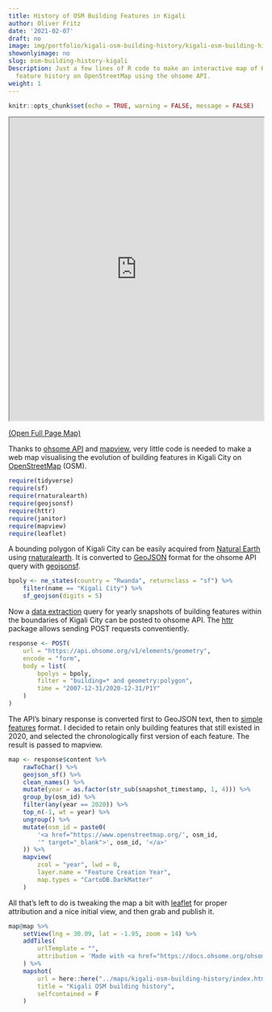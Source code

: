 ```yaml
---
title: History of OSM Building Features in Kigali
author: Oliver Fritz
date: '2021-02-07'
draft: no
image: img/portfolio/kigali-osm-building-history/kigali-osm-building-history.png
showonlyimage: no
slug: osm-building-history-kigali
Description: Just a few lines of R code to make an interactive map of Kigali's building
  feature history on OpenStreetMap using the ohsome API.
weight: 1
---
```


```r
knitr::opts_chunk$set(echo = TRUE, warning = FALSE, message = FALSE)
```


<div style="position: relative">
<div class="sk-pulse sk-pos"></div>
<iframe src = "https://maps.oliverfritz.de/kigali-osm-building-history/" width="100%" height="600" style="position:relative;z-index:2"></iframe>
</div>

<a href="https://maps.oliverfritz.de/kigali-osm-building-history/" target="_blank">(Open Full Page Map)</a>

Thanks to [ohsome API](https://heigit.org/de/big-spatial-data-analytics/ohsome-3/){target="_blank"} and [mapview](https://r-spatial.github.io/mapview/){target="_blank"}, very little code is needed to make a web map visualising the evolution of building features in Kigali City on [OpenStreetMap](https://www.openstreetmap.org/relation/1708283#map=12/-1.9296/30.1297){target="_blank"} (OSM). 

```r
require(tidyverse)
require(sf)
require(rnaturalearth)
require(geojsonsf)
require(httr)
require(janitor)
require(mapview)
require(leaflet)
```

A bounding polygon of Kigali City can be easily acquired from [Natural Earth](https://www.naturalearthdata.com/){target="_blank"} using [rnaturalearth](https://cran.r-project.org/web/packages/rnaturalearth/vignettes/rnaturalearth.html){target="_blank"}. It is converted to [GeoJSON](https://geojson.org/){target="_blank"} format for the ohsome API query with [geojsonsf](https://github.com/SymbolixAU/geojsonsf){target="_blank"}.

```r
bpoly <- ne_states(country = "Rwanda", returnclass = "sf") %>%
    filter(name == "Kigali City") %>%
    sf_geojson(digits = 5)
```

Now a [data extraction](https://docs.ohsome.org/ohsome-api/v1/endpoints.html#extraction-endpoints){target="_blank"} query for yearly snapshots of building features within the boundaries of Kigali City can be posted to ohsome API. The [httr](https://cran.r-project.org/web/packages/httr/vignettes/quickstart.html){target="_blank"} package allows sending POST requests conventiently.

```r
response <- POST(
	url = "https://api.ohsome.org/v1/elements/geometry",
	encode = "form",
	body = list(
		bpolys = bpoly,
		filter = "building=* and geometry:polygon",
		time = "2007-12-31/2020-12-31/P1Y"
	)
)
```

The API's binary response is converted first to GeoJSON text, then to [simple features](https://r-spatial.github.io/sf/articles/sf1.html){target="_blank"} format. I decided to retain only building features that still existed in 2020, and selected the chronologically first version of each feature. The result is passed to mapview. 

```r
map <- response$content %>%
    rawToChar() %>%
    geojson_sf() %>%
    clean_names() %>%
    mutate(year = as.factor(str_sub(snapshot_timestamp, 1, 4))) %>%
    group_by(osm_id) %>%
    filter(any(year == 2020)) %>%
    top_n(-1, wt = year) %>%
    ungroup() %>%
    mutate(osm_id = paste0(
        '<a href="https://www.openstreetmap.org/', osm_id, 
        '" target="_blank">', osm_id, '</a>'
    )) %>%
    mapview(
        zcol = "year", lwd = 0, 
        layer.name = "Feature Creation Year", 
        map.types = "CartoDB.DarkMatter"
    )
```

All that's left to do is tweaking the map a bit with [leaflet](https://rstudio.github.io/leaflet/){target="_blank"} for proper attribution and a nice initial view, and then grab and publish it.

```r
map@map %>% 
    setView(lng = 30.09, lat = -1.95, zoom = 14) %>%
    addTiles(
        urlTemplate = "", 
        attribution = 'Made with <a href="https://docs.ohsome.org/ohsome-api/v1/" target="_blank">ohsome API</a>'
    ) %>%
    mapshot(
        url = here::here("../maps/kigali-osm-building-history/index.html"),
        title = "Kigali OSM building history",
        selfcontained = F
    )
```
